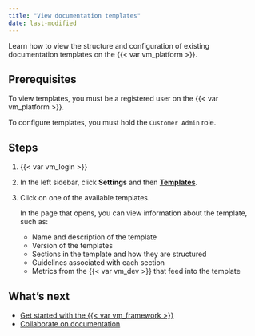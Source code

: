 ```yaml
---
title: "View documentation templates"
date: last-modified
---
```


Learn how to view the structure and configuration of existing documentation templates on the {{< var vm_platform >}}. 

## Prerequisites

To view templates, you must be a registered user on the {{< var vm_platform >}}.

::: {.callout-important}
To configure templates, you must hold the `Customer Admin` role. 
:::

## Steps

1. {{< var vm_login >}}

2. In the left sidebar, click **Settings** and then [**Templates**]({{< var vm_url >}}/settings/templates).

2. Click on one of the available templates. 

   In the page that opens, you can view information about the template, such as: 

   - Name and description of the template
   - Version of the templates
   - Sections in the template and how they are structured
   - Guidelines associated with each section 
   - Metrics from the {{< var vm_dev >}} that feed into the template


<!---
## Troubleshooting

[Include any common issues or errors that may arise during the task and how to resolve them.]
--->

## What's next

- [Get started with the {{< var vm_framework >}}](get-started-developer-framework.qmd)
- [Collaborate on documentation](collaborate-with-others.qmd)
